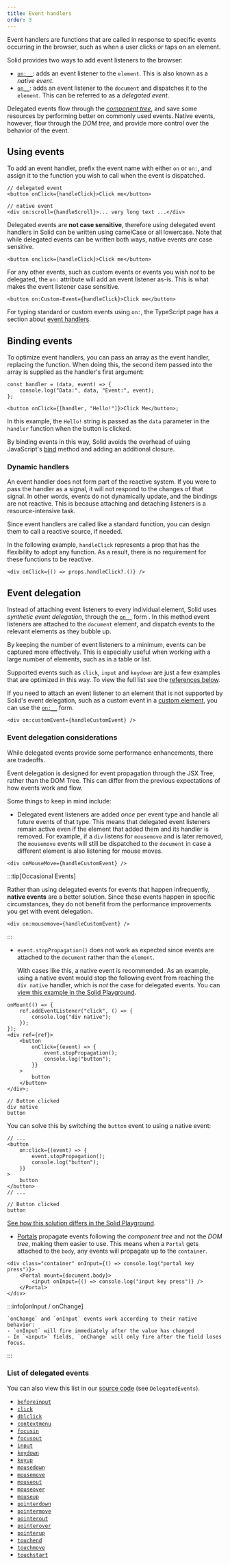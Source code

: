 ```yaml
---
title: Event handlers
order: 3
---
```


Event handlers are functions that are called in response to specific events occurring in the browser, such as when a user clicks or taps on an element.

Solid provides two ways to add event listeners to the browser:

- [`on:__`](/reference/jsx-attributes/on): adds an event listener to the `element`. This is also known as a _native event_.
- [`on__`](/reference/jsx-attributes/on_): adds an event listener to the `document` and dispatches it to the `element`. This can be referred to as a _delegated event_.

Delegated events flow through the [_component tree_](/concepts/components/basics#component-trees), and save some resources by performing better on commonly used events. Native events, however, flow through the _DOM tree_, and provide more control over the behavior of the event.

## Using events

To add an event handler, prefix the event name with either `on` or `on:`, and assign it to the function you wish to call when the event is dispatched.

```tsx
// delegated event
<button onClick={handleClick}>Click me</button>

// native event
<div on:scroll={handleScroll}>... very long text ...</div>
```

Delegated events are **not case sensitive**, therefore using delegated event handlers in Solid can be written using camelCase or all lowercase. Note that while delegated events can be written both ways, native events _are_ case sensitive.

```tsx
<button onclick={handleClick}>Click me</button>
```

For any other events, such as custom events or events you wish _not_ to be delegated, the `on:` attribute will add an event listener as-is. This is what makes the event listener case sensitive.

```tsx
<button on:Custom-Event={handleClick}>Click me</button>
```

For typing standard or custom events using `on:`, the TypeScript page has a section about [event handlers](/configuration/typescript#event-handling).

## Binding events

To optimize event handlers, you can pass an array as the event handler, replacing the function. When doing this, the second item passed into the array is supplied as the handler's first argument:

```tsx
const handler = (data, event) => {
	console.log("Data:", data, "Event:", event);
};

<button onClick={[handler, "Hello!"]}>Click Me</button>;
```

In this example, the `Hello!` string is passed as the `data` parameter in the `handler` function when the button is clicked.

By binding events in this way, Solid avoids the overhead of using JavaScript's [bind](https://developer.mozilla.org/en-US/docs/Web/JavaScript/Reference/Global_objects/Function/bind) method and adding an additional closure.

### Dynamic handlers

An event handler does not form part of the reactive system. If you were to pass the handler as a signal, it will not respond to the changes of that signal. In other words, events do not dynamically update, and the bindings are not reactive. This is because attaching and detaching listeners is a resource-intensive task.

Since event handlers are called like a standard function, you can design them to call a reactive source, if needed.

In the following example, `handleClick` represents a prop that has the flexibility to adopt any function. As a result, there is no requirement for these functions to be reactive.

```tsx
<div onClick={() => props.handleClick?.()} />
```

## Event delegation

Instead of attaching event listeners to every individual element, Solid uses _synthetic event delegation_, through the [`on__`](/reference/jsx-attributes/on_) form . In this method event listeners are attached to the `document` element, and dispatch events to the relevant elements as they bubble up.

By keeping the number of event listeners to a minimum, events can be captured more effectively. This is especially useful when working with a large number of elements, such as in a table or list.

Supported events such as `click`, `input` and `keydown` are just a few examples that are optimized in this way. To view the full list see the [references below](#list-of-delegated-events).

If you need to attach an event listener to an element that is not supported by Solid's event delegation, such as a custom event in a [custom element](https://developer.mozilla.org/en-US/docs/Web/API/Web_components/Using_custom_elements), you can use the [`on:__`](/reference/jsx-attributes/on) form.

```tsx
<div on:customEvent={handleCustomEvent} />
```

### Event delegation considerations

While delegated events provide some performance enhancements, there are tradeoffs.

Event delegation is designed for event propagation through the JSX Tree, rather than the DOM Tree. This can differ from the previous expectations of how events work and flow.

Some things to keep in mind include:

- Delegated event listeners are added _once_ per event type and handle all future events of that type. This means that delegated event listeners remain active even if the element that added them and its handler is removed. For example, if a `div` listens for `mousemove` and is later removed, the `mousemove` events will still be dispatched to the `document` in case a different element is also listening for mouse moves.

```tsx
<div onMouseMove={handleCustomEvent} />
```

:::tip[Occasional Events]

Rather than using delegated events for events that happen infrequently, **native events** are a better solution. Since these events happen in specific circumstances, they do not benefit from the performance improvements you get with event delegation.

```tsx
<div on:mousemove={handleCustomEvent} />
```

:::

- `event.stopPropagation()` does not work as expected since events are attached to the `document` rather than the `element`.

  With cases like this, a native event is recommended. As an example, using a native event would stop the following event from reaching the `div native` handler, which is _not_ the case for delegated events. You can [view this example in the Solid Playground](https://playground.solidjs.com/anonymous/c5346f84-01e4-4080-8ace-4443ffd0bb10).

```tsx
onMount(() => {
	ref.addEventListener("click", () => {
		console.log("div native");
	});
});
<div ref={ref}>
	<button
		onClick={(event) => {
			event.stopPropagation();
			console.log("button");
		}}
	>
		button
	</button>
</div>;
```

```shellsession title="Console output"
// Button clicked
div native
button
```

You can solve this by switching the `button` event to using a native event:

```tsx ins="on:click"
// ...
<button
	on:click={(event) => {
		event.stopPropagation();
		console.log("button");
	}}
>
	button
</button>
// ...
```

```shellsession title="Console output"
// Button clicked
button
```

[See how this solution differs in the Solid Playground](https://playground.solidjs.com/anonymous/9e2deddc-2e83-4ac2-8ee0-49c7c3a45d11).

- [Portals](/concepts/control-flow/portal) propagate events following the _component tree_ and not the _DOM tree_, making them easier to use. This means when a `Portal` gets attached to the `body`, any events will propagate up to the `container`.

```tsx
<div class="container" onInput={() => console.log("portal key press")}>
	<Portal mount={document.body}>
		<input onInput={() => console.log("input key press")} />
	</Portal>
</div>
```

:::info[onInput / onChange]

    `onChange` and `onInput` events work according to their native behavior:
    - `onInput` will fire immediately after the value has changed
    - In `<input>` fields, `onChange` will only fire after the field loses focus.

:::

### List of delegated events

You can also view this list in our [source code](https://github.com/ryansolid/dom-expressions/blob/main/packages/dom-expressions/src/constants.js) (see `DelegatedEvents`).

- [`beforeinput`](https://developer.mozilla.org/en-US/docs/Web/API/Element/beforeinput_event)
- [`click`](https://developer.mozilla.org/en-US/docs/Web/API/HTMLElement/click)
- [`dblclick`](https://developer.mozilla.org/en-US/docs/Web/API/Element/dblclick_event)
- [`contextmenu`](https://developer.mozilla.org/en-US/docs/Web/API/Element/contextmenu_event)
- [`focusin`](https://developer.mozilla.org/en-US/docs/Web/API/Element/focusin_event)
- [`focusout`](https://developer.mozilla.org/en-US/docs/Web/API/Element/focusout_event)
- [`input`](https://developer.mozilla.org/en-US/docs/Web/API/Element/input_event)
- [`keydown`](https://developer.mozilla.org/en-US/docs/Web/API/Element/keydown_event)
- [`keyup`](https://developer.mozilla.org/en-US/docs/Web/API/Element/keyup_event)
- [`mousedown`](https://developer.mozilla.org/en-US/docs/Web/API/Element/mousedown_event)
- [`mousemove`](https://developer.mozilla.org/en-US/docs/Web/API/Element/mousemove_event)
- [`mouseout`](https://developer.mozilla.org/en-US/docs/Web/API/Element/mouseout_event)
- [`mouseover`](https://developer.mozilla.org/en-US/docs/Web/API/Element/mouseover_event)
- [`mouseup`](https://developer.mozilla.org/en-US/docs/Web/API/Element/mouseup_event)
- [`pointerdown`](https://developer.mozilla.org/en-US/docs/Web/API/Element/pointerdown_event)
- [`pointermove`](https://developer.mozilla.org/en-US/docs/Web/API/Element/pointermove_event)
- [`pointerout`](https://developer.mozilla.org/en-US/docs/Web/API/Element/pointerout_event)
- [`pointerover`](https://developer.mozilla.org/en-US/docs/Web/API/Element/pointerover_event)
- [`pointerup`](https://developer.mozilla.org/en-US/docs/Web/API/Element/pointerup_event)
- [`touchend`](https://developer.mozilla.org/en-US/docs/Web/API/Element/touchend_event)
- [`touchmove`](https://developer.mozilla.org/en-US/docs/Web/API/Element/touchmove_event)
- [`touchstart`](https://developer.mozilla.org/en-US/docs/Web/API/Element/touchstart_event)

